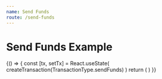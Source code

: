 ```yaml
---
name: Send Funds
route: /send-funds
---
```



# Send Funds Example

<Playground>
  {() => {
    const [tx, setTx] = React.useState(
      createTransaction(TransactionType.sendFunds)
    )
    return (
      <ProvideSafeBalances
        address="0x1076f084A3703E1701a1a97F837906e56370D4f9"
        network="4"
      >
        <SendFunds value={tx} onChange={setTx} />
      </ProvideSafeBalances>
    )
  }}
</Playground>
